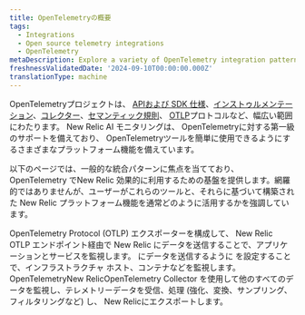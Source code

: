 ```yaml
---
title: OpenTelemetryの概要
tags:
  - Integrations
  - Open source telemetry integrations
  - OpenTelemetry
metaDescription: Explore a variety of OpenTelemetry integration patterns with New Relic.
freshnessValidatedDate: '2024-09-10T00:00:00.000Z'
translationType: machine
---
```


OpenTelemetryプロジェクトは、 [APIおよび SDK 仕様](https://opentelemetry.io/docs/specs/otel/)、[インストゥルメンテーション](https://opentelemetry.io/docs/concepts/instrumentation/)、[コレクター](https://opentelemetry.io/docs/collector/)、[セマンティック規則](https://opentelemetry.io/docs/specs/semconv/)、 [OTLP](https://opentelemetry.io/docs/specs/otlp/)プロトコルなど、幅広い範囲にわたります。 New Relic AI モニタリングは、 OpenTelemetryに対する第一級のサポートを備えており、 OpenTelemetryツールを簡単に使用できるようにするさまざまなプラットフォーム機能を備えています。

以下のページでは、一般的な統合パターンに焦点を当てており、OpenTelemetry でNew Relic 効果的に利用するための基盤を提供します。網羅的ではありませんが、ユーザーがこれらのツールと、それらに基づいて構築された New Relic プラットフォーム機能を通常どのように活用するかを強調しています。

<DocTiles>
  <DocTile title="APM monitoring" path="/docs/opentelemetry/get-started/apm-monitoring/opentelemetry-apm-intro/">OpenTelemetry Protocol (OTLP) エクスポーターを構成して、 New Relic OTLP エンドポイント経由で New Relic にデータを送信することで、アプリケーションとサービスを監視します。</DocTile> <DocTile title="Infrastructure monitoring" path="/docs/opentelemetry/get-started/collector-infra-monitoring/opentelemetry-collector-infra-intro">にデータを送信するように を設定することで、インフラストラクチャ ホスト、コンテナなどを監視します。OpenTelemetryNew Relic</DocTile><DocTile title="General data processing" path="/docs/opentelemetry/get-started/collector-processing/opentelemetry-collector-processing-intro">OpenTelemetry Collector を使用して他のすべてのデータを監視し、テレメトリーデータを受信、処理 (強化、変換、サンプリング、フィルタリングなど) し、 New Relicにエクスポートします。</DocTile>
</DocTiles>